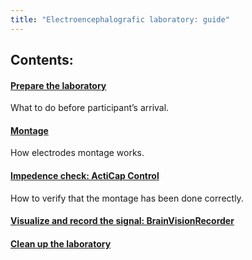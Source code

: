 ```yaml
---
title: "Electroencephalografic laboratory: guide"
---
```



## Contents:

#### [Prepare the laboratory](contents/eng/eng_lab_preparation.html)
What to do before participant's arrival.

#### [Montage](contents/eng/eng_montage.html)
How electrodes montage works.

#### [Impedence check: ActiCap Control](contents/eng/eng_acticapcontrol.html)
How to verify that the montage has been done correctly.

#### [Visualize and record the signal: BrainVisionRecorder](contents/eng/eng_bvrecorder.html)

#### [Clean up the laboratory](contents/eng/eng_clean.html)
